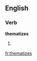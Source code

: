 
==English==

===Verb===
'''thematizes'''

# {{third-person singular of|[[thematize]]}}

[[fr:thematizes]]